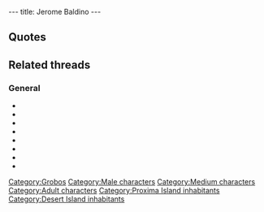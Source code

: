 ---
title: Jerome Baldino
---

{{Character|
Name=Jerome Baldino|
Image=GR_BALDI.jpg|
Race=[[Grobo]]|
Gender=Male|
Size=Medium|
Age=Adult}}

==Quotes==
{{Quote|
Quote=I've been working on a Jet-Pack prototype for days now. It's a small reactor that harnesses onto your back and allows you to fly about. My problem is that my last test flight wreaked a bit of havoc on the garden wall. It is rather difficult to fine tune the motor's power. I need a rheostat like the one you find in a hair dryer. Do you think you can find one of those for me?|
Character=Jerome Baldino}}
{{Quote|
Quote=Well it's not a Jet-Pack yet, it's still just a Proto-Pack. I would appreciate it if you could test it out to see how it works. You should be able to fly over the water if you approach it from a gently sloping beach. But don't jump! Will you test it for 10 Kashes?|
Character=Jerome Baldino}}
{{Quote|
Quote=I've been working on a Jet-Pack prototype for days now. It's a small reactor that is harnessed on the back and allows its user to fly about. My problem is that my latest flight test wreaked havoc on my Southern wall. So I'd like to borrow the rheostat in your hair dryer to fine tune the power of the motors (from looking at your hairdo, I don't think you really need the dryer, anyway). And if that works, I will have a job offer for you|
Character=Jerome Baldino}}
{{Quote|
Quote=So you found a hair dryer? Great! I'll be with you in a minute, just let me install the rheostat.|
Character=Jerome Baldino}}
{{Quote|
Quote=Here! Here's the part that Zoé needs for your car.|
Character=Jerome Baldino}}
{{Quote|
Quote=Here, this is that portable radio I forgot to give you. Sorry about the mixup, but I think you'll agree it was worth waiting for!|
Character=Jerome Baldino}}
{{Quote|
Quote=I could've called it an "integrated super dynamo circuitry mechanism" but I decided to go with "portable radio". A little catchier, huh? Incidentally, I'll let you know when the Proto-Pack is ready, it'll let you fly around in complete safety.|
Character=Jerome Baldino}}
{{Quote|
Quote=In spite of my powerful telescope, I saw only a couple of flying saucers pass behind the Moon. The Esmers must live on the hidden side.|
Character=Jerome Baldino}}
{{Quote|
Quote=Good day, Master, but... is that you Twinsen? You look terrific as a wizard, congratulations.|
Character=Jerome Baldino}}
{{Quote|
Quote=I never realized there was an actual School of Magic! I guess I should get out of my shop more often.|
Character=Jerome Baldino}}
{{Quote|
Quote=|
Character=Jerome Baldino}}
{{Quote|
Quote=Hello! Twinsen? Baldino here! How are you? Looks like this transmitter works! If you swing by, I have a portable radio to give you. Also, I will have the proto-pack finished soon. It will allow you to fly in complete safety. Over.|
Character=Jerome Baldino}}
{{Quote|
Quote=winsen, I am on Emerald Moon. I have uncovered a diabolical plot organized by the Esmers!! The kidnapping of the wizards and the children was only a small part of their plan. They are about to destroy our planet!!! Listen Twinsen, you must meet me!!|
Character=Jerome Baldino}}
{{Quote|
Quote=The Esmers have set up a base somewhere on Desert Island. Find it and steal a shuttle!! You are the only one who can save Twinsun!!!|
Character=Jerome Baldino}}
{{Quote|
Quote=Twinsen!! You are here at last! It's horrible!! The Esmers have built some reactors on Emerald Moon in order to propel it toward Twinsun and explode our planet!! They obey their God who was miraculously reincarnated, and they want to fulfill an ancient prophecy which is supposed to return their planet to its ancient heavenly look.|
Character=Jerome Baldino}}
{{Quote|
Quote=Hey, Twinsen, take this translator, and you will conveniently understand the language of Zeelich!!|
Character=Jerome Baldino}}
{{Quote|
Quote=Twinsen! I left my vessel near the outside of the crater. We'll be able to escape through the yard!|
Character=Jerome Baldino}}
{{Quote|
Quote=The door's jammed. We have to find some way to open it.|
Character=Jerome Baldino}}
{{Quote|
Quote=Twinsen, I damaged the vessel during landing. I need some time for repairs. The Zeelichian fuel is called gazogem, it's very powerful. You should go get some.|
Character=Jerome Baldino}}
{{Quote|
Quote=Of course, but I will need this gazogem sooner or later. Besides, it will allow me to transform your protopack and increase its performance.|
Character=Jerome Baldino}}
{{Quote|
Quote=You must go get me some gazogem, so that I can finish to repair our vessel and make your protopack more powerful!!|
Character=Jerome Baldino}}
{{Quote|
Quote=Thanks, Twinsen. Now I can finish up on the ship. I'll buzz you on the radio as soon as I do the protopack.|
Character=Jerome Baldino}}
{{Quote|
Quote=Hey there, don't forget my gazogem. I really need it to repair the vessel. And I think you'll really appreciate what it does to your protopack.|
Character=Jerome Baldino}}
{{Quote|
Quote=Thank you, Twinsen. Now I can make us a ship that can race the comets! Anyway, here's something to turn your protopack into a superjetpack. and from now on, you can fly higher!|
Character=Jerome Baldino}}
{{Quote|
Quote=It's going to take me quite a while longer to finish up on the vessel here.|
Character=Jerome Baldino}}
{{Quote|
Quote=Come in! Twinsen? It's me, Baldino! I've improved your protopack, you can come pick it up now!|
Character=Jerome Baldino}}

==Related threads==
===General===
* {{thread|id=9154|title=Am I the only one seeing this?!}}
* {{thread|id=1341|title=Jerome Baldino}}
* {{thread|id=4825|title=About Baldino}}
* {{thread|id=3852|title=Jerome Baldino - The Lord of Evil?}}
* {{thread|id=3367|title=I could've called it an "integrated super dynamo circuitry mechanism" but I decided t}}
* {{thread|id=3065|title=Why Baldino?}}
* {{thread|id=540|title=I just played LBA2 again.... (C)}}
* {{thread|id=741|title=another unknown quote}}

{{Stub}}

[[Category:Grobos]]
[[Category:Male characters]]
[[Category:Medium characters]]
[[Category:Adult characters]]
[[Category:Proxima Island inhabitants]]
[[Category:Desert Island inhabitants]]
